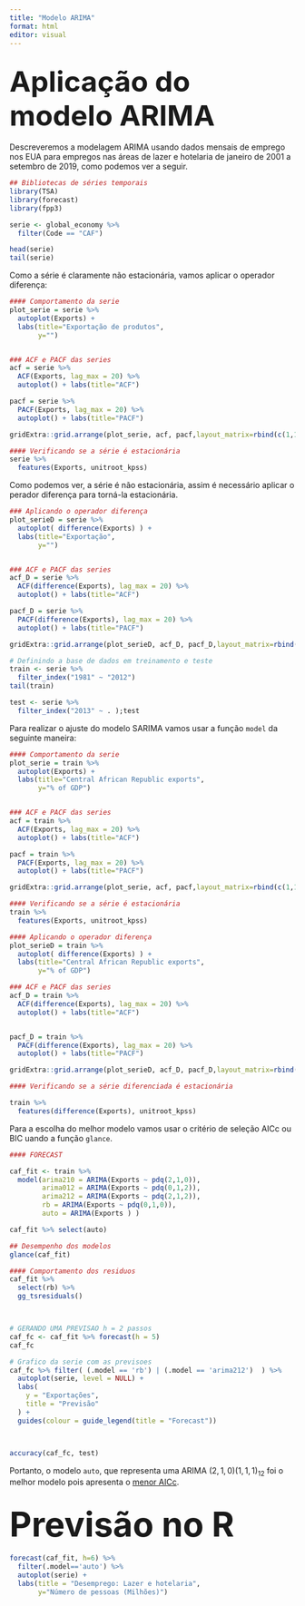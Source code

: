 ```yaml
---
title: "Modelo ARIMA"
format: html
editor: visual
---
```



## <span style="font-size: 50px;"> Aplicação do modelo ARIMA </span>

Descreveremos a modelagem ARIMA usando dados mensais de emprego nos EUA para empregos nas áreas de lazer e hotelaria de janeiro de 2001 a setembro de 2019, como podemos ver a seguir.

```r
## Bibliotecas de séries temporais
library(TSA)
library(forecast)
library(fpp3)
```

```r


serie <- global_economy %>%
  filter(Code == "CAF")

head(serie) 
tail(serie)

```

Como a série é claramente não estacionária, vamos aplicar o operador diferença:

```r

#### Comportamento da serie
plot_serie = serie %>%
  autoplot(Exports) +
  labs(title="Exportação de produtos",
       y="")


### ACF e PACF das series 
acf = serie %>%
  ACF(Exports, lag_max = 20) %>% 
  autoplot() + labs(title="ACF")

pacf = serie %>%
  PACF(Exports, lag_max = 20) %>% 
  autoplot() + labs(title="PACF") 

gridExtra::grid.arrange(plot_serie, acf, pacf,layout_matrix=rbind(c(1,1),c(2,3) ))

#### Verificando se a série é estacionária 
serie %>%
  features(Exports, unitroot_kpss)

```

Como podemos ver, a série é não estacionária, assim é necessário aplicar o perador diferença para torná-la estacionária. 


```r

### Aplicando o operador diferença 
plot_serieD = serie %>%
  autoplot( difference(Exports) ) +
  labs(title="Exportação",
       y="")


### ACF e PACF das series 
acf_D = serie %>%
  ACF(difference(Exports), lag_max = 20) %>% 
  autoplot() + labs(title="ACF")

pacf_D = serie %>%
  PACF(difference(Exports), lag_max = 20) %>% 
  autoplot() + labs(title="PACF") 

gridExtra::grid.arrange(plot_serieD, acf_D, pacf_D,layout_matrix=rbind(c(1,1),c(2,3) ))

```

```r

# Definindo a base de dados em treinamento e teste
train <- serie %>%
  filter_index("1981" ~ "2012")
tail(train)

test <- serie %>%
  filter_index("2013" ~ . );test

```

Para realizar o ajuste do modelo SARIMA vamos usar a função `model` da seguinte maneira:

```r
#### Comportamento da serie
plot_serie = train %>%
  autoplot(Exports) +
  labs(title="Central African Republic exports",
       y="% of GDP")


### ACF e PACF das series 
acf = train %>%
  ACF(Exports, lag_max = 20) %>% 
  autoplot() + labs(title="ACF")

pacf = train %>%
  PACF(Exports, lag_max = 20) %>% 
  autoplot() + labs(title="PACF") 

gridExtra::grid.arrange(plot_serie, acf, pacf,layout_matrix=rbind(c(1,1),c(2,3) ))

#### Verificando se a série é estacionária 
train %>%
  features(Exports, unitroot_kpss)

#### Aplicando o operador diferença 
plot_serieD = train %>%
  autoplot( difference(Exports) ) +
  labs(title="Central African Republic exports",
       y="% of GDP")

### ACF e PACF das series 
acf_D = train %>%
  ACF(difference(Exports), lag_max = 20) %>% 
  autoplot() + labs(title="ACF")


pacf_D = train %>%
  PACF(difference(Exports), lag_max = 20) %>% 
  autoplot() + labs(title="PACF") 

gridExtra::grid.arrange(plot_serieD, acf_D, pacf_D,layout_matrix=rbind(c(1,1),c(2,3) ))

#### Verificando se a série diferenciada é estacionária 

train %>%
  features(difference(Exports), unitroot_kpss)


```

Para a escolha do melhor modelo vamos usar o critério de seleção AICc ou BIC uando a função `glance`.

```r

#### FORECAST

caf_fit <- train %>%
  model(arima210 = ARIMA(Exports ~ pdq(2,1,0)),
        arima012 = ARIMA(Exports ~ pdq(0,1,2)),
        arima212 = ARIMA(Exports ~ pdq(2,1,2)),
        rb = ARIMA(Exports ~ pdq(0,1,0)),
        auto = ARIMA(Exports ) )

caf_fit %>% select(auto)

## Desempenho dos modelos
glance(caf_fit)

#### Comportamento dos residuos
caf_fit %>%
  select(rb) %>%
  gg_tsresiduals()



# GERANDO UMA PREVISAO h = 2 passos 
caf_fc <- caf_fit %>% forecast(h = 5)
caf_fc

# Grafico da serie com as previsoes 
caf_fc %>% filter( (.model == 'rb') | (.model == 'arima212')  ) %>%
  autoplot(serie, level = NULL) +
  labs(
    y = "Exportações",
    title = "Previsão"
  ) +
  guides(colour = guide_legend(title = "Forecast"))



accuracy(caf_fc, test)


```

Portanto, o modelo `auto`, que representa uma ARIMA $(2,1,0)(1,1,1)_{12}$ foi o melhor modelo pois apresenta o [menor AICc]{.underline}.

## <span style="font-size: 60px;"> Previsão no R </span>

```r

forecast(caf_fit, h=6) %>%
  filter(.model=='auto') %>%
  autoplot(serie) +
  labs(title = "Desemprego: Lazer e hotelaria",
       y="Número de pessoas (Milhões)")

```

